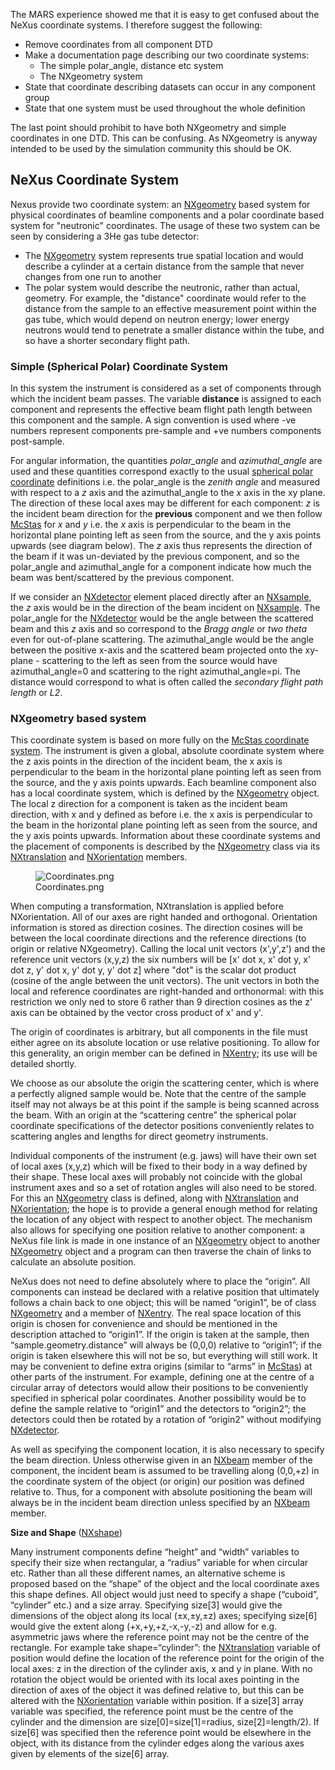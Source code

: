 The MARS experience showed me that it is easy to get confused about the NeXus coordinate systems. I therefore suggest the following:

*Remove coordinates from all component DTD
*Make a documentation page describing our two coordinate systems:
**The simple polar_angle, distance etc system
**The NXgeometry system
*State that coordinate describing datasets can occur in any component group
*State that one system must be used throughout the whole definition

The last point should prohibit to have both NXgeometry and simple coordinates in one DTD. This can be
confusing. As NXgeometry is anyway intended to be used by the simulation community this should be OK.

==NeXus Coordinate System==

Nexus provide two coordinate system: an [[NXgeometry]] based system for physical coordinates of beamline components and a polar coordinate based system for "neutronic" coordinates. The usage of these two system can be seen by considering a 3He gas tube detector:
* The [[NXgeometry]] system represents true spatial location and would describe a cylinder at a certain distance from the sample that never changes from one run to another
* The polar system would describe the neutronic, rather than actual, geometry. For example, the "distance" coordinate would refer to the distance from the sample to an effective measurement point within the gas tube, which would depend on neutron energy; lower energy neutrons would tend to penetrate a smaller distance within the tube, and so have a shorter secondary flight path.

===Simple (Spherical Polar) Coordinate System===
In this system the instrument is considered as a set of components through which the incident beam passes. The variable '''distance''' is assigned to each component and represents the effective beam flight path length between this component and the sample. A sign convention is used where -ve numbers represent components pre-sample and +ve numbers components post-sample.

For angular information, the quantities ''polar_angle'' and ''azimuthal_angle'' are used and these quantities correspond exactly to the usual [http://en.wikipedia.org/wiki/Spherical_coordinate_system spherical polar coordinate] definitions i.e. the polar_angle is the ''zenith angle'' and measured with respect to a ''z'' axis and the azimuthal_angle to the ''x'' axis in the xy plane. The direction of these local axes may be different for each component: ''z'' is the incident beam direction for the '''previous''' component and we then follow [http://mcstas.risoe.dk/ McStas] for ''x'' and ''y'' i.e. the ''x'' axis is perpendicular to the beam in the horizontal plane pointing left as seen from the source, and the y axis points upwards (see diagram below). The ''z'' axis thus represents the direction of the beam if it was un-deviated by the previous component, and so the polar_angle and azimuthal_angle for a component indicate how much the beam was bent/scattered by the previous component. 

If we consider an [[NXdetector]] element placed directly after an [[NXsample]], the ''z'' axis would be in the direction of the beam incident on [[NXsample]]. The polar_angle for the [[NXdetector]] would be the angle between the scattered beam and this ''z'' axis and so correspond to the ''Bragg angle'' or ''two theta'' even for out-of-plane scattering. The azimuthal_angle would be the angle between the positive x-axis and the scattered beam projected onto the xy-plane - scattering to the left as seen from the source would have azimuthal_angle=0 and scattering to the right azimuthal_angle=pi. The distance would correspond to what is often called the ''secondary flight path length'' or ''L2''.

===NXgeometry based system===
 
This coordinate system is based on more fully on the [http://mcstas.risoe.dk/ McStas coordinate system]. The instrument is given a global, absolute coordinate system where the z axis points in the direction of the incident beam, the x axis is perpendicular to the beam in the horizontal plane pointing left as seen from the source, and the y axis points upwards. Each beamline component also has a local coordinate system, which is defined by the [[NXgeometry]] object. The local z direction for a component is taken as the incident beam direction, with x and y defined as before i.e. the x axis is perpendicular to the beam in the horizontal plane pointing left as seen from the source, and the y axis points upwards. Information about these coordinate systems and the placement of components is described by the [[NXgeometry]] class via its [[NXtranslation]] and [[NXorientation]] members.

[[Image:Coordinates.png]]

When computing a transformation, NXtranslation is applied before NXorientation. All of our axes are right handed and orthogonal. Orientation information is stored as direction cosines. The direction cosines will be between the local coordinate directions and the reference directions (to origin or relative NXgeometry). Calling the local unit vectors (x',y',z') and the reference unit vectors (x,y,z) the six numbers will be [x' dot x, x' dot y, x' dot z, y' dot x, y' dot y, y' dot z] where "dot" is the scalar dot product (cosine of the angle between the unit vectors). The unit vectors in both the local and reference coordinates are right-handed and orthonormal: with this restriction we only ned to store 6 rather than 9 direction cosines as the z' axis can be obtained by the vector cross product of x' and y'. 

The origin of coordinates is arbitrary, but all components in the file must either agree on its absolute
location or use relative positioning. To allow for this generality, an origin
member can be defined in [[NXentry]]; its use will be detailed shortly.

We choose as our absolute the origin the scattering center, which is where a perfectly aligned sample would be. Note that the centre of the sample itself may not always be at this point if the sample is being scanned across the beam. With an origin at the “scattering centre” the spherical polar coordinate specifications of the detector positions conveniently relates to scattering angles and lengths for direct geometry instruments. 

Individual components of the instrument (e.g. jaws) will have their own set of local axes (x,y,z) which
will be fixed to their body in a way defined by their shape. These local axes will probably not coincide
with the global instrument axes and so a set of rotation angles will also need to be stored. For this an
[[NXgeometry]] class is defined, along with [[NXtranslation]] and [[NXorientation]]; the hope is to provide a
general enough method for relating the location of any object with respect to another object. The
mechanism also allows for specifying one position relative to another component: a NeXus file link is
made in one instance of an [[NXgeometry]] object to another [[NXgeometry]] object and a program can then
traverse the chain of links to calculate an absolute position.



NeXus does not need to define absolutely where to place the “origin”. All components can instead be
declared with a relative position that ultimately follows a chain back to one object; this will be named
“origin1”, be of class [[NXgeometry]] and a member of [[NXentry]]. The real space location of this origin is
chosen for convenience and should be mentioned in the description attached to “origin1”. If the origin
is taken at the sample, then “sample.geometry.distance” will always be (0,0,0) relative to “origin1”; if
the origin is taken elsewhere this will not be so, but everything will still work. It may be convenient to
define extra origins (similar to “arms” in [http://mcstas.risoe.dk/ McStas]) at other parts of the instrument. For example,
defining one at the centre of a circular array of detectors would allow their positions to be conveniently
specified in spherical polar coordinates. Another possibility would be to define the sample relative to
“origin1” and the detectors to “origin2”; the detectors could then be rotated by a rotation of “origin2”
without modifying [[NXdetector]].

As well as specifying the component location, it is also necessary to specify the beam direction. Unless
otherwise given in an [[NXbeam]] member of the component, the incident beam is assumed to be
travelling along (0,0,+z) in the coordinate system of the object (or origin) our position was defined
relative to. Thus, for a component with absolute positioning the beam will always be in the incident
beam direction unless specified by an [[NXbeam]] member.

'''Size and Shape''' ([[NXshape]])

Many instrument components define “height” and “width” variables to specify their size when
rectangular, a “radius” variable for when circular etc. Rather than all these different names, an
alternative scheme is proposed based on the “shape” of the object and the local coordinate axes this
shape defines. All object would just need to specify a shape (“cuboid”, “cylinder” etc.) and a size
array. Specifying size[3] would give the dimensions of the object along its local (±x,±y,±z) axes;
specifying size[6] would give the extent along (+x,+y,+z,-x,-y,-z) and allow for e.g. asymmetric jaws
where the reference point may not be the centre of the rectangle. For example take shape=“cylinder”:
the [[NXtranslation]] variable of position would define the location of the reference point for the origin of
the local axes: z in the direction of the cylinder axis, x and y in plane. With no rotation the object
would be oriented with its local axes pointing in the direction of axes of the object it was defined
relative to, but this can be altered with the [[NXorientation]] variable within position. If a size[3] array
variable was specified, the reference point must be the centre of the cylinder and the dimension are
size[0]=size[1]=radius, size[2]=length/2). If size[6] was specified then the reference point would be
elsewhere in the object, with its distance from the cylinder edges along the various axes given by
elements of the size[6] array.